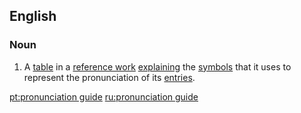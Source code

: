 ==English==

===Noun===
{{en-noun|head=[[pronunciation]] [[guide]]}}

# {{lb|en|countable}} A [[table]] in a [[reference work]] [[explain]]ing the [[symbol]]s that it uses to represent the pronunciation of its [[entry|entries]].

[[pt:pronunciation guide]]
[[ru:pronunciation guide]]